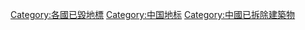[[Category:各國已毀地標|Category:各國已毀地標]]
[[Category:中国地标|Category:中国地标]]
[[Category:中國已拆除建築物|Category:中國已拆除建築物]]